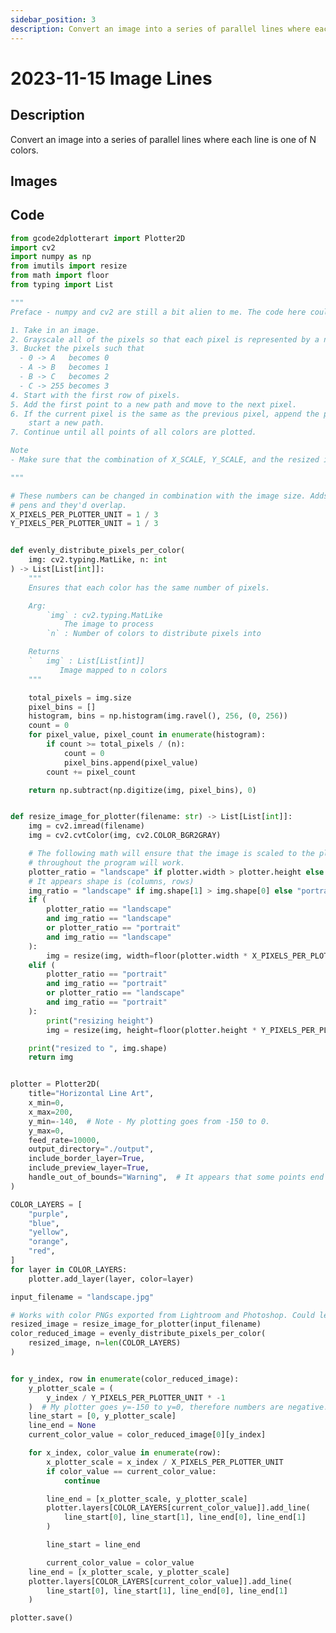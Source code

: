 ```yaml
---
sidebar_position: 3
description: Convert an image into a series of parallel lines where each line is one of N colors.
---
```


# 2023-11-15 Image Lines

## Description

Convert an image into a series of parallel lines where each line is one of N colors.

## Images

## Code

```python
from gcode2dplotterart import Plotter2D
import cv2
import numpy as np
from imutils import resize
from math import floor
from typing import List

"""
Preface - numpy and cv2 are still a bit alien to me. The code here could be done better.

1. Take in an image.
2. Grayscale all of the pixels so that each pixel is represented by a number from 0 to 255.
3. Bucket the pixels such that
  - 0 -> A   becomes 0
  - A -> B   becomes 1
  - B -> C   becomes 2
  - C -> 255 becomes 3
4. Start with the first row of pixels.
5. Add the first point to a new path and move to the next pixel.
6. If the current pixel is the same as the previous pixel, append the point to the path and repeat, otherwise,
    start a new path.
7. Continue until all points of all colors are plotted.

Note
- Make sure that the combination of X_SCALE, Y_SCALE, and the resized image aren't too big for the plotter area. 

"""

# These numbers can be changed in combination with the image size. Adds a bit of spacing since I use thicker
# pens and they'd overlap.
X_PIXELS_PER_PLOTTER_UNIT = 1 / 3
Y_PIXELS_PER_PLOTTER_UNIT = 1 / 3


def evenly_distribute_pixels_per_color(
    img: cv2.typing.MatLike, n: int
) -> List[List[int]]:
    """
    Ensures that each color has the same number of pixels.

    Arg:
        `img` : cv2.typing.MatLike
            The image to process
        `n` : Number of colors to distribute pixels into

    Returns
    `   img` : List[List[int]]
           Image mapped to n colors
    """

    total_pixels = img.size
    pixel_bins = []
    histogram, bins = np.histogram(img.ravel(), 256, (0, 256))
    count = 0
    for pixel_value, pixel_count in enumerate(histogram):
        if count >= total_pixels / (n):
            count = 0
            pixel_bins.append(pixel_value)
        count += pixel_count

    return np.subtract(np.digitize(img, pixel_bins), 0)


def resize_image_for_plotter(filename: str) -> List[List[int]]:
    img = cv2.imread(filename)
    img = cv2.cvtColor(img, cv2.COLOR_BGR2GRAY)

    # The following math will ensure that the image is scaled to the plotter size and the remaining math
    # throughout the program will work.
    plotter_ratio = "landscape" if plotter.width > plotter.height else "portrait"
    # It appears shape is (columns, rows)
    img_ratio = "landscape" if img.shape[1] > img.shape[0] else "portrait"
    if (
        plotter_ratio == "landscape"
        and img_ratio == "landscape"
        or plotter_ratio == "portrait"
        and img_ratio == "landscape"
    ):
        img = resize(img, width=floor(plotter.width * X_PIXELS_PER_PLOTTER_UNIT))
    elif (
        plotter_ratio == "portrait"
        and img_ratio == "portrait"
        or plotter_ratio == "landscape"
        and img_ratio == "portrait"
    ):
        print("resizing height")
        img = resize(img, height=floor(plotter.height * Y_PIXELS_PER_PLOTTER_UNIT))

    print("resized to ", img.shape)
    return img


plotter = Plotter2D(
    title="Horizontal Line Art",
    x_min=0,
    x_max=200,
    y_min=-140,  # Note - My plotting goes from -150 to 0.
    y_max=0,
    feed_rate=10000,
    output_directory="./output",
    include_border_layer=True,
    include_preview_layer=True,
    handle_out_of_bounds="Warning",  # It appears that some points end up outside of bounds so scale down.
)

COLOR_LAYERS = [
    "purple",
    "blue",
    "yellow",
    "orange",
    "red",
]
for layer in COLOR_LAYERS:
    plotter.add_layer(layer, color=layer)

input_filename = "landscape.jpg"

# Works with color PNGs exported from Lightroom and Photoshop. Could learn some more about reading images
resized_image = resize_image_for_plotter(input_filename)
color_reduced_image = evenly_distribute_pixels_per_color(
    resized_image, n=len(COLOR_LAYERS)
)


for y_index, row in enumerate(color_reduced_image):
    y_plotter_scale = (
        y_index / Y_PIXELS_PER_PLOTTER_UNIT * -1
    )  # My plotter goes y=-150 to y=0, therefore numbers are negative. Probably a better solution.
    line_start = [0, y_plotter_scale]
    line_end = None
    current_color_value = color_reduced_image[0][y_index]

    for x_index, color_value in enumerate(row):
        x_plotter_scale = x_index / X_PIXELS_PER_PLOTTER_UNIT
        if color_value == current_color_value:
            continue

        line_end = [x_plotter_scale, y_plotter_scale]
        plotter.layers[COLOR_LAYERS[current_color_value]].add_line(
            line_start[0], line_start[1], line_end[0], line_end[1]
        )

        line_start = line_end

        current_color_value = color_value
    line_end = [x_plotter_scale, y_plotter_scale]
    plotter.layers[COLOR_LAYERS[current_color_value]].add_line(
        line_start[0], line_start[1], line_end[0], line_end[1]
    )

plotter.save()

```
